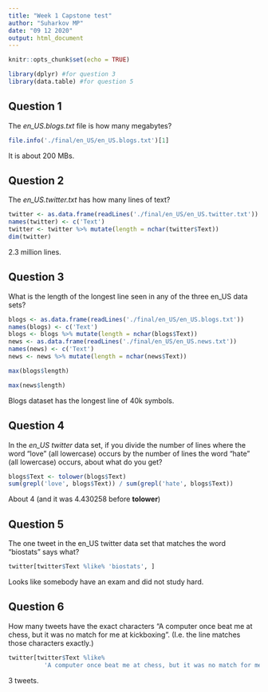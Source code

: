 ```yaml
---
title: "Week 1 Capstone test"
author: "Suharkov MP"
date: "09 12 2020"
output: html_document
---
```


```r
knitr::opts_chunk$set(echo = TRUE)
```

```r
library(dplyr) #for question 3
library(data.table) #for question 5
```

## Question 1
The *en_US.blogs.txt* file is how many megabytes?
```r
file.info('./final/en_US/en_US.blogs.txt')[1]
```

It is about 200 MBs.

## Question 2
The *en_US.twitter.txt* has how many lines of text?
```r
twitter <- as.data.frame(readLines('./final/en_US/en_US.twitter.txt'))
names(twitter) <- c('Text')
twitter <- twitter %>% mutate(length = nchar(twitter$Text))
dim(twitter)
```

2.3 million lines.

## Question 3
What is the length of the longest line seen in any of the three en_US data sets?
```r
blogs <- as.data.frame(readLines('./final/en_US/en_US.blogs.txt'))
names(blogs) <- c('Text')
blogs <- blogs %>% mutate(length = nchar(blogs$Text))
news <- as.data.frame(readLines('./final/en_US/en_US.news.txt'))
names(news) <- c('Text')
news <- news %>% mutate(length = nchar(news$Text))
```

```r
max(blogs$length)
```

```r
max(news$length)
```

Blogs dataset has the longest line of 40k symbols.

## Question 4
In the *en_US twitter* data set, if you divide the number of lines where the word "love" (all lowercase) occurs by the number of lines the word "hate" (all lowercase) occurs, about what do you get?
```r
blogs$Text <- tolower(blogs$Text)
sum(grepl('love', blogs$Text)) / sum(grepl('hate', blogs$Text))
```

About 4 (and it was 4.430258 before **tolower**) 

## Question 5
The one tweet in the en_US twitter data set that matches the word "biostats" says what?
```r
twitter[twitter$Text %like% 'biostats', ]
```

Looks like somebody have an exam and did not study hard.

## Question 6
How many tweets have the exact characters "A computer once beat me at chess, but it was no match for me at kickboxing". (I.e. the line matches those characters exactly.)
```r
twitter[twitter$Text %like% 
          'A computer once beat me at chess, but it was no match for me at kickboxing', ]
```

3 tweets.